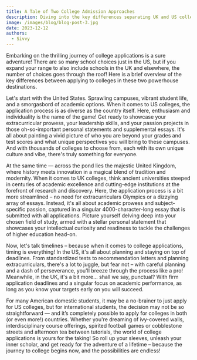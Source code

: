 ```yaml
---
title: A Tale of Two College Admission Approaches
description: Diving into the key differences separating UK and US college applications. 
image: /images/blog/blog-post-3.jpg
date: 2023-12-12
authors:
  - Sivvy
---
```


Embarking on the thrilling journey of college applications is a sure adventure! There are so many school choices just in the US, but if you expand your range to also include schools in the UK and elsewhere, the number of choices goes through the roof! Here is a brief overview of the key differences between applying to colleges in these two powerhouse destinations.

Let's start with the United States. Sprawling campuses, vibrant student life, and a smorgasbord of academic options. When it comes to US colleges, the application process is as diverse as the country itself. Here, enthusiasm and individuality is the name of the game! Get ready to showcase your extracurricular prowess, your leadership skills, and your passion projects in those oh-so-important personal statements and supplemental essays. It's all about painting a vivid picture of who you are beyond your grades and test scores and what unique perspectives you will bring to these campuses. And with thousands of colleges to choose from, each with its own unique culture and vibe, there's truly something for everyone.

At the same time — across the pond lies the majestic United Kingdom, where history meets innovation in a magical blend of tradition and modernity. When it comes to UK colleges, think ancient universities steeped in centuries of academic excellence and cutting-edge institutions at the forefront of research and discovery. Here, the application process is a bit more streamlined – no need for extracurriculars Olympics or a dizzying array of essays. Instead, it's all about academic prowess and subject-specific passion, captured in a singular 4000-character-long essay that is submitted with all applications. Picture yourself delving deep into your chosen field of study, armed with a stellar personal statement that showcases your intellectual curiosity and readiness to tackle the challenges of higher education head-on.

Now, let's talk timelines – because when it comes to college applications, timing is everything! In the US, it's all about planning and staying on top of deadlines. From standardized tests to recommendation letters and planning extracurriculars, there's a lot to juggle, but fear not – with careful planning and a dash of perseverance, you'll breeze through the process like a pro! Meanwhile, in the UK, it's a bit more... shall we say, punctual? With firm application deadlines and a singular focus on academic performance, as long as you know your targets early on you will succeed.

For many American domestic students, it may be a no-brainer to just apply for US colleges, but for international students, the decision may not be so straightforward — and it’s completely possible to apply for colleges in both (or even more!) countries. Whether you're dreaming of ivy-covered walls, interdisciplinary course offerings, spirited football games or cobblestone streets and afternoon tea between tutorials, the world of college applications is yours for the taking! So roll up your sleeves, unleash your inner scholar, and get ready for the adventure of a lifetime – because the journey to college begins now, and the possibilities are endless!


